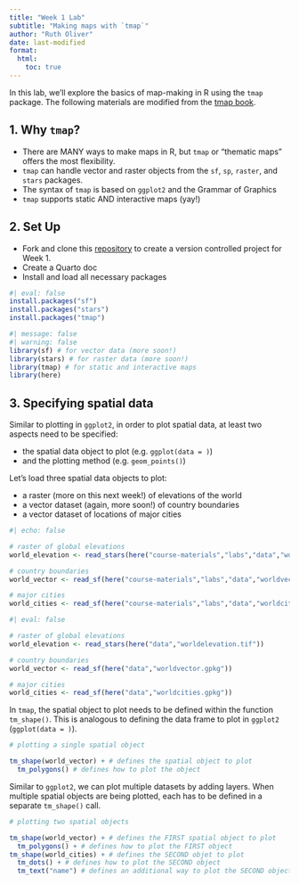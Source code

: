 ```yaml
---
title: "Week 1 Lab"
subtitle: "Making maps with `tmap`"
author: "Ruth Oliver"
date: last-modified
format:
  html:
    toc: true
---
```


In this lab, we'll explore the basics of map-making in R using the `tmap` package. The following materials are modified from the [tmap book](https://r-tmap.github.io/tmap-book/).

## 1. Why `tmap`?

- There are MANY ways to make maps in R, but `tmap` or "thematic maps" offers the most flexibility.
- `tmap` can handle vector and raster objects from the `sf`, `sp`, `raster`, and `stars` packages.
- The syntax of `tmap` is based on `ggplot2` and the Grammar of Graphics
- `tmap` supports static AND interactive maps (yay!)

## 2. Set Up

- Fork and clone this [repository](ADD LINK) to create a version controlled project for Week 1.
- Create a Quarto doc
- Install and load all necessary packages

```r
#| eval: false
install.packages("sf")
install.packages("stars")
install.packages("tmap")
```

```r
#| message: false
#| warning: false
library(sf) # for vector data (more soon!)
library(stars) # for raster data (more soon!)
library(tmap) # for static and interactive maps
library(here)
```

## 3. Specifying spatial data
Similar to plotting in `ggplot2`, in order to plot spatial data, at least two aspects need to be specified:

- the spatial data object to plot (e.g. `ggplot(data = )`)
- and the plotting method (e.g. `geom_points()`)

Let's load three spatial data objects to plot:

- a raster (more on this next week!) of elevations of the world
- a vector dataset (again, more soon!) of country boundaries
- a vector dataset of locations of major cities

```r
#| echo: false

# raster of global elevations
world_elevation <- read_stars(here("course-materials","labs","data","worldelevation.tif"))

# country boundaries
world_vector <- read_sf(here("course-materials","labs","data","worldvector.gpkg"))

# major cities
world_cities <- read_sf(here("course-materials","labs","data","worldcities.gpkg"))

```

```r
#| eval: false

# raster of global elevations
world_elevation <- read_stars(here("data","worldelevation.tif"))

# country boundaries
world_vector <- read_sf(here("data","worldvector.gpkg"))

# major cities
world_cities <- read_sf(here("data","worldcities.gpkg"))

```

In `tmap`, the spatial object to plot needs to be defined within the function `tm_shape()`. This is analogous to defining the data frame to plot in `ggplot2` (`ggplot(data = )`). 

```r
# plotting a single spatial object

tm_shape(world_vector) + # defines the spatial object to plot
  tm_polygons() # defines how to plot the object

```

Similar to `ggplot2`, we can plot multiple datasets by adding layers. When multiple spatial objects are being plotted, each has to be defined in a separate `tm_shape()` call.

```r
# plotting two spatial objects

tm_shape(world_vector) + # defines the FIRST spatial object to plot
  tm_polygons() + # defines how to plot the FIRST object
tm_shape(world_cities) + # defines the SECOND objet to plot
  tm_dots() + # defines how to plot the SECOND object
  tm_text("name") # defines an additional way to plot the SECOND object

```

